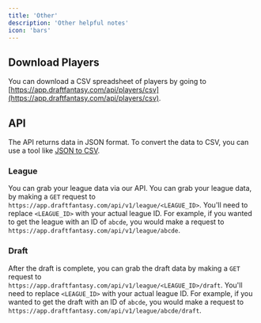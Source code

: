 ```yaml
---
title: 'Other'
description: 'Other helpful notes'
icon: 'bars'
---
```


## Download Players

You can download a CSV spreadsheet of players by going to [https://app.draftfantasy.com/api/players/csv](https://app.draftfantasy.com/api/players/csv).

## API

The API returns data in JSON format. To convert the data to CSV, you can use a tool like [JSON to CSV](https://www.convertcsv.com/json-to-csv.htm).

### League

You can grab your league data via our API.
You can grab your league data, by making a `GET` request to `https://app.draftfantasy.com/api/v1/league/<LEAGUE_ID>`.
You'll need to replace `<LEAGUE_ID>` with your actual league ID.
For example, if you wanted to get the league with an ID of `abcde`, you would make a request to `https://app.draftfantasy.com/api/v1/league/abcde`.

### Draft

After the draft is complete, you can grab the draft data by making a `GET` request to `https://app.draftfantasy.com/api/v1/league/<LEAGUE_ID>/draft`.
You'll need to replace `<LEAGUE_ID>` with your actual league ID.
For example, if you wanted to get the draft with an ID of `abcde`, you would make a request to `https://app.draftfantasy.com/api/v1/league/abcde/draft`.
